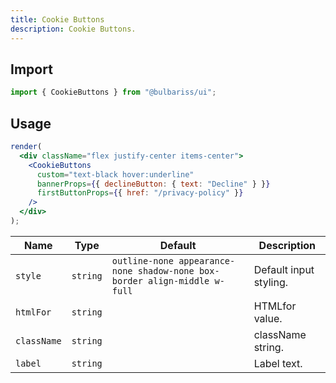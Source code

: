 ```yaml
---
title: Cookie Buttons
description: Cookie Buttons.
---
```


## Import

```js lineNumbers=true
import { CookieButtons } from "@bulbariss/ui";
```

## Usage

```jsx lineNumbers=true live=true
render(
  <div className="flex justify-center items-center">
    <CookieButtons
      custom="text-black hover:underline"
      bannerProps={{ declineButton: { text: "Decline" } }}
      firstButtonProps={{ href: "/privacy-policy" }}
    />
  </div>
);
```

| Name        | Type     | Default                                                                   | Description            |
| ----------- | -------- | ------------------------------------------------------------------------- | ---------------------- |
| `style`     | `string` | `outline-none appearance-none shadow-none box-border align-middle w-full` | Default input styling. |
| `htmlFor`   | `string` |                                                                           | HTMLfor value.         |
| `className` | `string` |                                                                           | className string.      |
| `label`     | `string` |                                                                           | Label text.            |
